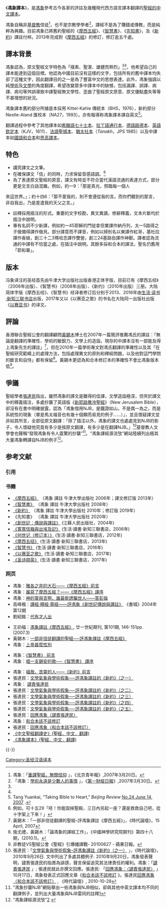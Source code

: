 {{review|time=2013-05-03T20:40:57+00:00}}
{{聖經譯本 
| image =
| translation_title=馮象譯本
| full_name=
| language= [[汉语|汉语]]
| NT_published=2010年
| OT_published=2006年 ﹣ 2021年
| complete_bible_published=
| author_info=[[馮象|馮象]]
| textual_basis=德國斯圖嘎版希伯來文傳統本（''Biblia Hebraica Stuttgartensia'', BHS, 1976）（希伯萊文聖經）；希臘文斯圖嘎版Nestle-Aland匯校本第二十七版（''Novum Testamentum Graece'', NA27, 1993）（新約）
| translation_type=文學翻譯
| copyright=
| genesis_1:1-3=太初，上帝創造天地。大地無形，一片混沌，黑暗籠罩深淵。上帝的靈，在大水之上盤旋。上帝說︰光！就有了光。
| john_3:16=是呀，上帝如此愛這世界，乃至捐獻了自己的獨生子，以使一切信從他的人不必滅亡而獲永生。
}}

《'''馮象譯本'''》，是[[馮象|馮象]]參考古今各家的評註及幾種現代西方語言譯本翻譯的[[聖經的中文譯本|聖經的中文譯本]]。

馮象自稱非[[基督教|基督教]]信徒<ref name="bjyouth07">馮象：「[http://www.ideobook.com/281/fengxiang-bible/ 重譯聖經，無關信仰] {{Wayback|url=http://www.ideobook.com/281/fengxiang-bible/ |date=20110729165210 }}」，《北京青年報》,2007年3月20日。</ref>，也不是宗教學學者<ref name="CBN07">「馮象：[http://www.ideobook.com/283/fengxiang-academia/ 學術永遠是少數人的事情] {{Wayback|url=http://www.ideobook.com/283/fengxiang-academia/ |date=20210419174817 }}」，《[[第一財經日報|第一財經日報]]》,2007年3月30日。</ref>，譯經不是為了賺錢或傳教，而是純粹為興趣。目前馮象已將舊約聖經的《[[摩西五經|摩西五經]]》、《[[智慧書|智慧書]]》、《[[先知書|先知書]]》，及《[[新約|新約]]》譯註付梓。2013年完成對《[[摩西五經|摩西五經]]》的修訂，修訂逾五千處。

== 譯本背景 ==
馮象認為，原文聖經文字特色為「樸素、聖潔、雄健而熱烈」<ref name="bjyouth07"/><ref name="CBN07"/>，他希望自己的譯本能達到這個目標。他認為中國目前沒有這樣的文字，包括所有的舊中譯本均失卻了這種文字，因此翻譯目的之一是為了豐富中文的思想表達。此外，馮象強調以純[[學術|學術]]及[[文學|文學]]的角度翻譯，希望改變眾多中譯本中的缺憾，包括漏譯、誤譯、病譯、病句等舛誤導致中譯聖經無文學性、歪曲了聖經原文原意、原文優點盡失等等不甚理想的狀況。

馮象譯本舊約部分所據底本採用 Kittel-Kahle 傳統本（BHS，1976），新約部分 Nestle-Aland 匯校本（NA27，1993）。亦有報導称馮象譯本譯自英文<ref>Tang Yuankai, “Taking Bible to Heart,” ''Beijing Review'' [http://www.bjreview.com.cn/culture/txt/2007-06/13/content_66015_2.htm No.24 June 14, 2007] {{Wayback|url=http://www.bjreview.com.cn/culture/txt/2007-06/13/content_66015_2.htm |date=20160304111029 }}.</ref>。

翻譯過程中參考了其他譯本如[[七十士譯本|希臘語七十士本]]、[[拉丁語通行本|拉丁語通行本]]、[[德語路德本|德語路德本]]、[[欽定版聖經|英語欽定本]]（KJV，1611）、[[法語聖城本|法語聖城本]]、[[猶太社本|猶太社本]]（''Tanakh''，JPS 1985）以及中譯本如[[國語和合本|國語和合本]]和[[思高譯本|思高譯本]]。

== 特色 ==
{{Original research|章節}}
* 講究譯文之文筆。
* 在確保譯文「信」的同時，力求保留音感語調。<ref name="mk1529">例如，可十五29「呸！你能毀掉聖殿，三日內另起一座？還是救救自己吧，從十字架上下來！」</ref>
* 為了表達原文聖經的原意，譯文有時並不符合當代漢語流通的表達方式，部分更是文言白話混雜。<ref>例如，約一9：「那是真光，照臨每一個人 
來這世界。」；約十四6：「那不愛我的，則不會遵從我的言。而你們聽到的那言，非自我出，乃是差遣我的天父之言。」</ref>
* 註釋採用插注的形式。重要的文字校勘，異文異讀，修辭釋義，文本片斷均於插注中說明。
* 專有名詞不少新譯，例如約一45耶穌的門徒拿但業譯作納丹列，太一5路得之子俄備得譯作俄貝。部分譯意而不譯音，例如以掃別名以東譯作紅哥，基杜拉譯作香娘，創三十二3瑪哈念譯作雙營，創三24基路伯譯作神獸。譯者認為流通的中譯有不恰當之處，在插注中說明。其餘多採和合本的譯法，聖名仍舊用「耶和華」。

==版本==
冯象译注的圣经首先由牛津大学出版社出版香港正体字版，目前已有《摩西五经》（2006年出版）、《智慧书》（2008年出版）、《新约》（2010年出版）三册。大陆简体字版《摩西五经》、《智慧书》经译者修订后分别于2013、2016年由[[生活·读书·新知三联书店|生活·读书·新知三联书店]]出版，2017年又以《以赛亚之歌》的书名在大陆同一出版社出版《[[以赛亚书|以赛亚书]]》的译文。

== 評論 ==
香港聯合聖經公會的翻譯顧問[[黃錫木|黃錫木]]博士在2007年一篇簡評推薦馮氏的譯註：「無論是翻譯的準確性、學術的敏銳力、文學上的造詣，現存的中譯本沒有一部能及得上馮象先生的譯註」<ref>黃錫木：「一部非信徒翻譯的聖經–評馮象譯註《摩西五經》」，《時代論壇》，15 April, 2007</ref>，但在2010年一篇學術專文對馮氏翻譯的準確性以及其「在聖經研究範疇上的處理方法，包括處理異文的原則和釋經問題，以及他對這門學問的斷言和自恃」都有保留<ref>施尤禮，黃錫木：「論馮象的譯經工作」，《中國神學研究院期刊》第四十八期，(2010.1)。</ref>。黃錫木更認為和合本修訂本的準確性不會比馮象版本低<ref>非教徒VS聖經公會《聖經》引爆繙譯戰- 20100627 - 蘋果日報。</ref>。

== 爭議 ==
聖經學者[[張達民|張達民]]指出，雖然馮象的譯文是難得的佳譯，文學造詣極深，但夾於譯文中的釋義插注，多處抄襲了英語版《[[新耶路撒冷聖經|新耶路撒冷聖經]]》（New Jerusalem Bible），卻沒有在書中明確披露，認為「馮象借用NJB，是鐵證如山，不是偶一為之，而是系統性的現象（單是馬太福音也有幾十個顯而易見的例子……）」，並且懷疑譯文並非如其所言，全部從原文翻譯：「除了插注以外，馮象的譯文也處處見到NJB的影子，令人懷疑他究竟有多少是按原文翻譯，有多少是在翻譯NJB。」<ref>張達民：「[http://christiantimes.org.hk/Common/Reader/News/ShowNews.jsp?Nid=61905&Pid=6&Version=0&Cid=150&Charset=big5_hkscs 文學氣象與學術假象–評馮象譯註《新約》（之一）] {{Wayback|url=http://christiantimes.org.hk/Common/Reader/News/ShowNews.jsp?Nid=61905&Pid=6&Version=0&Cid=150&Charset=big5_hkscs |date=20210309165142 }}」，《時代論壇》，2010年9月26日. 文中列出了多處具體例子.
2010年9月20日，馮象發表聲明，譴責張達民的指責為誹謗，聲言保留追究其法律責任的權利。馮象：「[http://www.ideobook.com/1052/a-statement-by-fengxiang/ 譴責張達民] {{Wayback|url=http://www.ideobook.com/1052/a-statement-by-fengxiang/ |date=20210409024655 }}」;  張達民就此亦撰文回應。張達民: 「[http://christiantimes.org.hk/Common/Reader/News/ShowNews.jsp?Nid=62188&Pid=6&Version=0&Cid=150&Charset=big5_hkscs 回應馮象：〈譴責張達民〉] {{Wayback|url=http://christiantimes.org.hk/Common/Reader/News/ShowNews.jsp?Nid=62188&Pid=6&Version=0&Cid=150&Charset=big5_hkscs |date=20200923083643 }}」10月17日，馮象發表正式回應文章《[http://www.ideobook.com/1057/union-version-bible-revised/ 和合本該不該修訂] {{Wayback|url=http://www.ideobook.com/1057/union-version-bible-revised/ |date=20210412151913 }}》。張達民[http://christiantimes.org.hk/Common/Reader/News/ShowNews.jsp?Nid=62795&Pid=1&Version=0&Cid=145&Charset=big5_hkscs 回應馮象〈和合本該不該修訂〉] {{Wayback|url=http://christiantimes.org.hk/Common/Reader/News/ShowNews.jsp?Nid=62795&Pid=1&Version=0&Cid=145&Charset=big5_hkscs |date=20141211013849 }}, 《時代論壇》, 2010-10-28</ref>基督教人文學會也聲稱“發現馮象有令人震驚的抄襲”<ref>“馮象抄襲NJB”網貼舉出一些馮象與NJB相似，卻與其他中英文譯本均不同的翻譯例子，並列出大量馮象與NJB雷同的註釋[http://s-h-c.org/forum/showthread.php?t=35884]{{dead link|date=2018年1月 |bot=InternetArchiveBot |fix-attempted=yes }}</ref>。“馮象譯經源流攷”網站陸續列出極其大量馮象轉譯自NJB的例子<ref>“馮象譯經源流攷”[http://fengtranslation.wordpress.com/] {{Wayback|url=http://fengtranslation.wordpress.com/ |date=20121223030555 }}</ref>。

== 参考文献 ==
=== 引用 ===
{{Reflist|1}}

=== 书籍 ===
* [http://www.ideobook.com/435/torah-or-the-five-books-of-moses/ 《摩西五經》] {{Wayback|url=http://www.ideobook.com/435/torah-or-the-five-books-of-moses/ |date=20090110231618 }}（馮象 譯註 牛津大學出版社 2006年；譯文修訂版 2013年）
* [http://www.ideobook.com/436/the-books-of-wisdom/ 《智慧書》] {{Wayback|url=http://www.ideobook.com/436/the-books-of-wisdom/ |date=20090110231619 }}  （馮象 譯註 牛津大學出版社 2008年）
* [http://www.ideobook.com/1035/the-new-testament/ 《新約》] {{Wayback|url=http://www.ideobook.com/1035/the-new-testament/ |date=20100806161753 }}  （馮象 譯註 牛津大學出版社 2010年；修訂版 2019年）
* 《先知書》 （馮象 譯註 牛津大學出版社 2020年）
* [http://www.ideobook.com/549/fengxiang-book-genesis/ 《創世記：傳說與譯註》] {{Wayback|url=http://www.ideobook.com/549/fengxiang-book-genesis/ |date=20090110234022 }}(江蘇人民出版社，2004年)
* [http://www.ideobook.com/405/letters-to-kuankuan/ 《寬寬信箱與出埃及記》] {{Wayback|url=http://www.ideobook.com/405/letters-to-kuankuan/ |date=20090110225833 }}(生活‧讀書‧新知三聯書店，2006年)
* [https://book.douban.com/subject/7056721/ 《创世记（修订本）》] {{Wayback|url=https://book.douban.com/subject/7056721/ |date=20170305001926 }}(生活‧讀書‧新知三聯書店，2012年)
* [https://book.douban.com/subject/20453475/ 《摩西五经》] {{Wayback|url=https://book.douban.com/subject/20453475/ |date=20170305001853 }}(生活‧讀書‧新知三聯書店，2013年)
* [https://book.douban.com/subject/26677837/ 《智慧书》] {{Wayback|url=https://book.douban.com/subject/26677837/ |date=20201027041446 }}(生活‧讀書‧新知三聯書店，2016年)
* [https://book.douban.com/subject/27017592/ 《以赛亚之歌》] {{Wayback|url=https://book.douban.com/subject/27017592/ |date=20180926205925 }}(生活‧讀書‧新知三聯書店，2017年)
* [https://book.douban.com/subject/27063505/ 《圣诗撷英》] {{Wayback|url=https://book.douban.com/subject/27063505/ |date=20180926205922 }}(生活‧讀書‧新知三聯書店，2017年)

=== 网页 ===
* 馮象：[http://www.ideobook.com/256/torah-intro/ 雅各之井的大石——《摩西五經》前言] {{Wayback|url=http://www.ideobook.com/256/torah-intro/ |date=20210222082029 }}
* 馮象：[http://www.ideobook.com/255/torah-preface/ 誰寫了摩西五經？——《摩西五經》譯序] {{Wayback|url=http://www.ideobook.com/255/torah-preface/ |date=20210420191918 }}
* 馮象：[http://www.ideobook.com/126/spirit-and-word/ 神的靈與言啊，誰最能誘騙世人——答彭倫] {{Wayback|url=http://www.ideobook.com/126/spirit-and-word/ |date=20210410144257 }}
* 高峰楓：[http://biblicalstudies.72pines.com/archives/387 譯經‧釋經‧尊經——評馮象《創世記傳說與譯註》]{{dead link|date=2018年4月 |bot=InternetArchiveBot |fix-attempted=yes }} 《書城》2004年第12期 
* 劉紹銘：[http://hk.apple.nextmedia.com/template/apple/art_main.php?iss_id=20080203&sec_id=4104&subsec_id=15333&art_id=10717760&cat_id=4424295&coln_id=7144981 代有才人出]
<!-- *倉海君：[http://daimones.blogspot.com/2008/02/blog-post_8905.html 讀劉紹銘《代有才人出》後有感] -->
* 王礽福：[http://www.cuhk.edu.hk/ics/21c/issue/articles/0703065.pdf 馮象譯註《摩西五經》], 廿一世紀期刊, 第101期, 146-151pp. (2007.3)
* 黃錫木：[http://www.douban.com/group/topic/3400848/ 一部非信徒翻譯的聖經──評馮象譯註《摩西五經》] {{Wayback|url=http://www.douban.com/group/topic/3400848/ |date=20150923220530 }}
* 馮象：[http://www.ideobook.com/439/elohim/ 上帝甚麼性別] {{Wayback|url=http://www.ideobook.com/439/elohim/ |date=20210320051830 }}
<!-- * 栗子樹：[http://castanea-hongkong.blogspot.com/2008/06/blog-post_27.html 評馮象〈上帝甚麼性別〉] -->
* 馮象：[http://www.ideobook.com/424/preface-books-of-wisdom/ 《智慧書》 前言] {{Wayback|url=http://www.ideobook.com/424/preface-books-of-wisdom/ |date=20210309043407 }}
* 馮象：[http://www.ideobook.com/422/song-of-zion/ 唱一支錫安的歌──《智慧書》 譯序] {{Wayback|url=http://www.ideobook.com/422/song-of-zion/ |date=20210420185059 }}
<!-- * 新牢騷集：[http://laosao.wordpress.com/2009/04/08/%E9%A6%AE%E8%B1%A1%E6%99%BA%E6%85%A7/馮象智慧] -->
* 馮象：[http://www.ideobook.com/1036/new-testament-preface/ 褔哉，苦靈的人——《新約》前言] {{Wayback|url=http://www.ideobook.com/1036/new-testament-preface/ |date=20120822155212 }}
* 張達民：[http://christiantimes.org.hk/Common/Reader/News/ShowNews.jsp?Nid=61905&Pid=1&Version=0&Cid=150&Charset=big5_hkscs 文學氣象與學術假象──評馮象譯註的《新約》（之一）] {{Wayback|url=http://christiantimes.org.hk/Common/Reader/News/ShowNews.jsp?Nid=61905&Pid=1&Version=0&Cid=150&Charset=big5_hkscs |date=20141211013742 }}
* 馮象： [http://www.ideobook.com/1052/a-statement-by-fengxiang/ 譴責張達民] {{Wayback|url=http://www.ideobook.com/1052/a-statement-by-fengxiang/ |date=20210409024655 }}
* 張達民：[http://christiantimes.org.hk/Common/Reader/News/ShowNews.jsp?Nid=62073&Pid=6&Version=0&Cid=150&Charset=big5_hkscs 文學氣象與學術假象──評馮象譯註的《新約》（之二）] {{Wayback|url=http://christiantimes.org.hk/Common/Reader/News/ShowNews.jsp?Nid=62073&Pid=6&Version=0&Cid=150&Charset=big5_hkscs |date=20141211015017 }}
* 張達民：[http://christiantimes.org.hk/Common/Reader/News/ShowNews.jsp?Nid=62286&Pid=6&Version=0&Cid=150&Charset=big5_hkscs 文學氣象與學術假象──評馮象譯註的《新約》（之三）] {{Wayback|url=http://christiantimes.org.hk/Common/Reader/News/ShowNews.jsp?Nid=62286&Pid=6&Version=0&Cid=150&Charset=big5_hkscs |date=20141211014856 }}
* 張達民：[http://christiantimes.org.hk/Common/Reader/News/ShowNews.jsp?Nid=62377&Pid=6&Version=0&Cid=150&Charset=big5_hkscs 文學氣象與學術假象──評馮象譯註的《新約》（之四）] {{Wayback|url=http://christiantimes.org.hk/Common/Reader/News/ShowNews.jsp?Nid=62377&Pid=6&Version=0&Cid=150&Charset=big5_hkscs |date=20141211015125 }}
* 張達民：[http://christiantimes.org.hk/Common/Reader/News/ShowNews.jsp?Nid=62572&Pid=6&Version=0&Cid=150&Charset=big5_hkscs 文學氣象與學術假象──評馮象譯註的《新約》（之五）] {{Wayback|url=http://christiantimes.org.hk/Common/Reader/News/ShowNews.jsp?Nid=62572&Pid=6&Version=0&Cid=150&Charset=big5_hkscs |date=20141211014208 }}
* 張達民：[http://christiantimes.org.hk/Common/Reader/News/ShowNews.jsp?Nid=62188&Pid=6&Version=0&Cid=150&Charset=big5_hkscs# 回應馮象〈譴責張達民〉] {{Wayback|url=http://christiantimes.org.hk/Common/Reader/News/ShowNews.jsp?Nid=62188&Pid=6&Version=0&Cid=150&Charset=big5_hkscs |date=20200923083643 }}
* 馮象：[http://www.ideobook.com/1057/union-version-bible-revised/ 和合本該不該修訂] {{Wayback|url=http://www.ideobook.com/1057/union-version-bible-revised/ |date=20210412151913 }}
* 張達民：[http://christiantimes.org.hk/Common/Reader/News/ShowNews.jsp?Nid=62795&Pid=1&Version=0&Cid=145&Charset=big5_hkscs 回應馮象〈和合本該不該修訂〉] {{Wayback|url=http://christiantimes.org.hk/Common/Reader/News/ShowNews.jsp?Nid=62795&Pid=1&Version=0&Cid=145&Charset=big5_hkscs |date=20141211013849 }}
* [https://www.translatebible.com/chinese-bible-translation-timeline.html 《中文聖經翻譯史》(聖經．中文．翻譯)] {{Wayback|url=https://www.translatebible.com/chinese-bible-translation-timeline.html |date=20211222044047 }}
* [https://www.translatebible.com/feng.html 《馮象譯本》(聖經．中文．翻譯)] {{Wayback|url=https://www.translatebible.com/feng.html |date=20211217040054 }}
<!-- * 基督教人文學會：[http://s-h-c.org/forum/showthread.php?t=35884 馮象抄襲NJB]  -->

{{-}}
{{圣经汉语译本}}

[[Category:圣经汉语译本|Category:圣经汉语译本]]